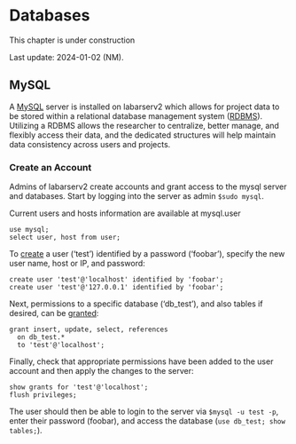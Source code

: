 # Databases {#databases}

This chapter is under construction

Last update: 2024-01-02 (NM).

## MySQL

A [MySQL](https://dev.mysql.com/doc/) server is installed on labarserv2 which allows for project data to be stored within a relational database management system ([RDBMS](https://en.wikipedia.org/wiki/Relational_database)). Utilizing a RDBMS allows the researcher to centralize, better manage, and flexibly access their data, and the dedicated structures will help maintain data consistency across users and projects.

### Create an Account

Admins of labarserv2 create accounts and grant access to the mysql server and databases. Start by logging into the server as admin `$sudo mysql`.

Current users and hosts information are available at mysql.user

```
use mysql;
select user, host from user;
```

To [create](https://dev.mysql.com/doc/refman/8.0/en/create-user.html) a user ('test') identified by a password ('foobar'), specify the new user name, host or IP, and password:

```
create user 'test'@'localhost' identified by 'foobar';
create user 'test'@'127.0.0.1' identified by 'foobar';
```

Next, permissions to a specific database ('db_test'), and also tables if desired, can be [granted](https://dev.mysql.com/doc/refman/8.0/en/grant.html):

```
grant insert, update, select, references
  on db_test.*
  to 'test'@'localhost';
```

Finally, check that appropriate permissions have been added to the user account and then apply the changes to the server:

```
show grants for 'test'@'localhost';
flush privileges;
```

The user should then be able to login to the server via `$mysql -u test -p`, enter their password (foobar), and access the database (`use db_test; show tables;`).